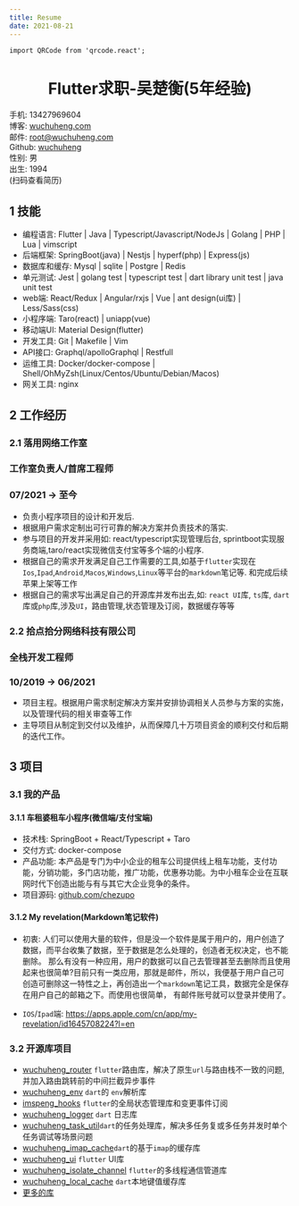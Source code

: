 ```yaml
---
title: Resume
date: 2021-08-21
---
```


```mdx-code-block
import QRCode from 'qrcode.react';
```



<h1 align="center">Flutter求职-吴楚衡(5年经验)</h1>

<div style={{display: 'grid', gridTemplateColumns: 'auto 20%'  }} >
    <div>
        <div  style={{display: 'grid', gridTemplateColumns: 'repeat(2, 50%)' , }} >
            <div>手机: 13427969604</div>
            <div>博客: <a href="https://(wuchuheng.)com">wuchuheng.com</a></div>
            <div>邮件: <a href="mailto:root@imspeng.com">root@wuchuheng.com</a></div>
            <div>Github: <a href="https://github.com/wuchuheng">wuchuheng</a></div>
            <div>性别: 男</div>
            <div>出生: 1994</div>
        </div>
    </div>
    <div style={{
        display: 'flex',
        flexDirection: 'column',
    }}>
        <QRCode value="https://wuchuheng.com/resume" renderAs="canvas" size={75} />
        <div  style={{fontSize: 11.5}} >(扫码查看简历)</div>
    </div>
</div>


## 1 技能
* 编程语言: Flutter | Java | Typescript/Javascript/NodeJs | Golang | PHP | Lua | vimscript
* 后端框架: SpringBoot(java) | Nestjs |  hyperf(php)  | Express(js)
* 数据库和缓存: Mysql | sqlite | Postgre | Redis
* 单元测试: Jest | golang test | typescript test | dart library unit test | java unit test
* web端: React/Redux | Angular/rxjs | Vue | ant design(ui库) | Less/Sass(css)
* 小程序端: Taro(react) | uniapp(vue)
* 移动端UI:  Material Design(flutter)
* 开发工具: Git | Makefile | Vim
* API接口: Graphql/apolloGraphql | Restfull
* 运维工具: Docker/docker-compose | Shell/OhMyZsh(Linux/Centos/Ubuntu/Debian/Macos)
* 网关工具: nginx

## 2 工作经历

<div style={{display: "flex", justifyContent: "space-between" }}>
    <h3>2.1 落用网络工作室</h3><h3>工作室负责人/首席工程师</h3><h3>07/2021 -> 至今</h3>
</div>

* 负责小程序项目的设计和开发后.
* 根据用户需求定制出可行可靠的解决方案并负责技术的落实.
* 参与项目的开发并采用如: react/typescript实现管理后台, sprintboot实现服务商端,taro/react实现微信支付宝等多个端的小程序.
* 根据自己的需求开发满足自己工作需要的工具,如基于`flutter`实现在`Ios`,`Ipad`,`Android`,`Macos`,`Windows`,`Linux`等平台的`markdown`笔记等.
和完成后续苹果上架等工作
* 根据自己的需求写出满足自己的开源库并发布出去,如: `react UI`库, `ts`库, `dart`库或`php`库,涉及`UI`，路由管理,状态管理及订阅，数据缓存等等


<div style={{display: "flex", justifyContent: "space-between" }}>
    <h3>2.2 拾点拾分网络科技有限公司</h3><h3>全栈开发工程师</h3><h3>10/2019 -> 06/2021</h3>
</div>

* 项目主程。根据用户需求制定解决方案并安排协调相关人员参与方案的实施，以及管理代码的相关审查等工作
* 主导项目从制定到交付以及维护，从而保障几十万项目资金的顺利交付和后期的迭代工作。

## 3 项目
### 3.1 我的产品
#### 3.1.1 车租婆租车小程序(微信端/支付宝端)

* 技术栈: SpringBoot + React/Typescript + Taro
* 交付方式: docker-compose
* 产品功能: 本产品是专门为中小企业的租车公司提供线上租车功能，支付功能，分销功能，多门店功能，推广功能，优惠券功能。为中小租车企业在互联网时代下创造出能与有与其它大企业竞争的条件。
* 项目源码:  [ github.com/chezupo ](https://github.com/chezupo)

#### 3.1.2 My revelation(Markdown笔记软件)

* 初衷: 人们可以使用大量的软件，但是没一个软件是属于用户的，用户创造了数据，而平台收集了数据，至于数据是怎么处理的，创造者无权决定，也不能删除。 那么有没有一种应用，用户的数据可以自己去管理甚至去删除而且使用起来也很简单?目前只有一类应用，那就是邮件，所以，我便基于用户自己可创造可删除这一特性之上，再创造出一个`markdown`笔记工具，数据完全是保存在用户自己的邮箱之下。而使用也很简单， 有邮件账号就可以登录并使用了。

* `IOS`/`Ipad`端: https://apps.apple.com/cn/app/my-revelation/id1645708224?l=en

### 3.2 开源库项目

* [wuchuheng_router](https://pub.dev/packages/wuchuheng_router) `flutter`路由库，解决了原生`url`与路由栈不一致的问题,并加入路由跳转前的中间拦截异步事件
* [wuchuheng_env](https://pub.dev/packages/wuchuheng_env) `dart`的 `env`解析库
* [imspeng_hooks](https://pub.dev/packages/wuchuheng_hooks) `flutter`的全局状态管理库和变更事件订阅
* [wuchuheng_logger](https://pub.dev/packages/wuchuheng_logger) `dart` 日志库
* [wuchuheng_task_util](https://pub.dev/packages/wuchuheng_task_util )`dart`的任务处理库，解决多任务复或多任务并发时单个任务调试等场景问题
* [wuchuheng_imap_cache](https://pub.dev/packages/wuchuheng_imap_cache )`dart`的基于`imap`的缓存库
* [wuchuheng_ui](https://pub.dev/packages/wuchuheng_ui) `flutter` UI库
* [wuchuheng_isolate_channel](https://pub.dev/packages/wuchuheng_isolate_channel) `flutter`的多线程通信管道库
* [wuchuheng_local_cache](https://pub.dev/packages/wuchuheng_local_cache) `dart`本地键值缓存库
* [更多的库](http://wuchuheng.com/docs/myLiberies)






